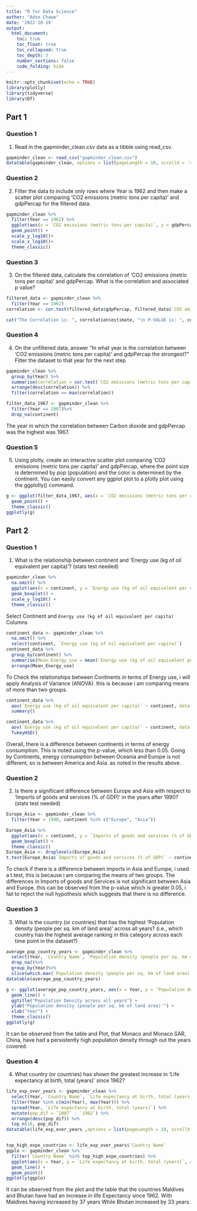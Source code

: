 ```yaml
---
title: "R for Data Science"
author: "Adon Chawe"
date: '2022-10-19'
output: 
  html_document:
    toc: true
    toc_float: true
    toc_collapsed: true
    toc_depth: 3
    number_sections: false
    code_folding: hide
---
```


```r
knitr::opts_chunk$set(echo = TRUE)
library(plotly)
library(tidyverse)
library(DT)
```

## Part 1
### Question 1
1. Read in the gapminder_clean.csv data as a tibble using read_csv.

```r
gapminder_clean <- read_csv("gapminder_clean.csv")
datatable(gapminder_clean, options = list(pageLength = 10, scrollX = '400px', filter = 'top'))
```

### Question 2
2. Filter the data to include only rows where Year is 1962 and then make a scatter plot comparing 'CO2 emissions (metric tons per capita)' and gdpPercap for the filtered data.
```r
gapminder_clean %>%
  filter(Year == 1962) %>%
  ggplot(aes(x = `CO2 emissions (metric tons per capita)`, y = gdpPercap)) +
  geom_point() +
  scale_y_log10()+
  scale_x_log10()+
  theme_classic()
```

### Question 3
3. On the filtered data, calculate the correlation of 'CO2 emissions (metric tons per capita)' and gdpPercap. What is the correlation and associated p value?
```r
filtered_data <- gapminder_clean %>%
  filter(Year == 1962)
correlation <- cor.test(filtered_data$gdpPercap, filtered_data$`CO2 emissions (metric tons per capita)`)

cat("The Correlation is: ", correlation$estimate, "\n P-VALUE is: ", correlation$p.value)
```

### Question 4
4. On the unfiltered data, answer “In what year is the correlation between 'CO2 emissions (metric tons per capita)' and gdpPercap the strongest?” Filter the dataset to that year for the next step

```r
gapminder_clean %>%
  group_by(Year) %>%
  summarise(correlation = cor.test(`CO2 emissions (metric tons per capita)`, gdpPercap)$estimate) %>%
  arrange(desc(correlation)) %>%
  filter(correlation == max(correlation))

filter_data_1967 <- gapminder_clean %>%
  filter(Year == 1967)%>%
  drop_na(continent)
```
The year in which the correlation between Carbon dioxide and gdpPercap was the highest was 1967.

### Question 5
5. Using plotly, create an interactive scatter plot comparing 'CO2 emissions (metric tons per capita)' and gdpPercap, where the point size is determined by pop (population) and the color is determined by the continent. You can easily convert any ggplot plot to a plotly plot using the ggplotly() command.
```r
g <- ggplot(filter_data_1967, aes(x = `CO2 emissions (metric tons per capita)`, y = gdpPercap, color = continent, size = pop)) +
  geom_point() +
  theme_classic()
ggplotly(g)
```

## Part 2

### Question 1
1. What is the relationship between continent and 'Energy use (kg of oil equivalent per capita)'? (stats test needed)
```r
gapminder_clean %>%
  na.omit() %>%
  ggplot(aes(x = continent, y = `Energy use (kg of oil equivalent per capita)`)) +
  geom_boxplot() +
  scale_y_log10() +
  theme_classic()
```

Select Continent and `Energy use (kg of oil equivalent per capita)` Columns 

```r
continent_data <- gapminder_clean %>%
  na.omit() %>%
  select(continent, `Energy use (kg of oil equivalent per capita)`)
continent_data %>%
  group_by(continent) %>%
  summarise(Mean_Energy_use = mean(`Energy use (kg of oil equivalent per capita)`, na.rm = TRUE)) %>%
  arrange(Mean_Energy_use)
```

To Check the relationships between Continents in terms of Energy use, i will apply Analysis of Variance (ANOVA). this is because i am comparing means of more than two groups.

```r
continent_data %>%
  aov(`Energy use (kg of oil equivalent per capita)` ~ continent, data = .) %>%
  summary()

continent_data %>%
  aov(`Energy use (kg of oil equivalent per capita)` ~ continent, data = .) %>%
  TukeyHSD()
```
Overall, there is a difference between continents in terms of energy consumption. This is noted using the p-value, which less than 0.05.
Going by Continents, energy consumption between Oceania and Europe is not different, so is between America and Asia. as noted in the results above. 

### Question 2
2. Is there a significant difference between Europe and Asia with respect to 'Imports of goods and services (% of GDP)' in the years after 1990? (stats test needed)

```r
Europe_Asia <- gapminder_clean %>%
  filter(Year > 1990, continent %in% c("Europe", "Asia"))

Europe_Asia %>%
  ggplot(aes(x = continent, y = `Imports of goods and services (% of GDP)`)) +
  geom_boxplot() +
  theme_classic()
Europe_Asia <- droplevels(Europe_Asia)
t.test(Europe_Asia$`Imports of goods and services (% of GDP)` ~ continent, data = Europe_Asia)
```
To check if there is a difference between imports in Asia and Europe, i used a t.test, this is because i am comparing the means of two groups. 
The differences in Imports of goods and Services is not significant between Asia and Europe. this can be observed from the p-value which is greater 0.05, i fail to reject the null hypothesis which suggests that there is no difference.

### Question 3
3. What is the country (or countries) that has the highest 'Population density (people per sq. km of land area)' across all years? (i.e., which country has the highest average ranking in this category across each time point in the dataset?)
```r
average_pop_country_years <- gapminder_clean %>%
  select(Year, `Country Name`, `Population density (people per sq. km of land area)`)%>%
  drop_na()%>%
  group_by(Year)%>%
  slice(which.max(`Population density (people per sq. km of land area)`))
datatable(average_pop_country_years)

g <- ggplot(average_pop_country_years, aes(x = Year, y = `Population density (people per sq. km of land area)`, color = `Country Name`)) +
  geom_line() +
  ggtitle("Population Density across all years") +
  ylab("Population density (people per sq. km of land area)'") +
  xlab("Year") +
  theme_classic()
ggplotly(g)
```
It can be observed from the table and Plot, that Monaco and Monaco SAR, China, have had a persistently high population density through out the years covered.

### Question 4
4. What country (or countries) has shown the greatest increase in 'Life expectancy at birth, total (years)' since 1962?
```r
life_exp_over_years <- gapminder_clean %>%
  select(Year, `Country Name`, `Life expectancy at birth, total (years)`) %>%
  filter(Year %in% c(min(Year), max(Year))) %>%
  spread(Year, `Life expectancy at birth, total (years)`) %>%
  mutate(pop_dif = `2007` - `1962`) %>%
  arrange(desc(pop_dif)) %>%
  top_n(10, pop_dif)
datatable(life_exp_over_years ,options = list(pageLength = 10, scrollX = '400px', filter = 'top'))


top_high_expe_countries <- life_exp_over_years$`Country Name`
ggplo <- gapminder_clean %>%
  filter(`Country Name` %in% top_high_expe_countries) %>%
  ggplot(aes(x = Year, y = `Life expectancy at birth, total (years)`, color = `Country Name`)) +
  geom_line() +
  geom_point()
ggplotly(ggplo)
```
It can be observed from the plot and the table that the countries Maldives and Bhutan have had an increase in life Expectancy since 1962. With Maldives having increased by 37 years While Bhutan increased by 33 years.
